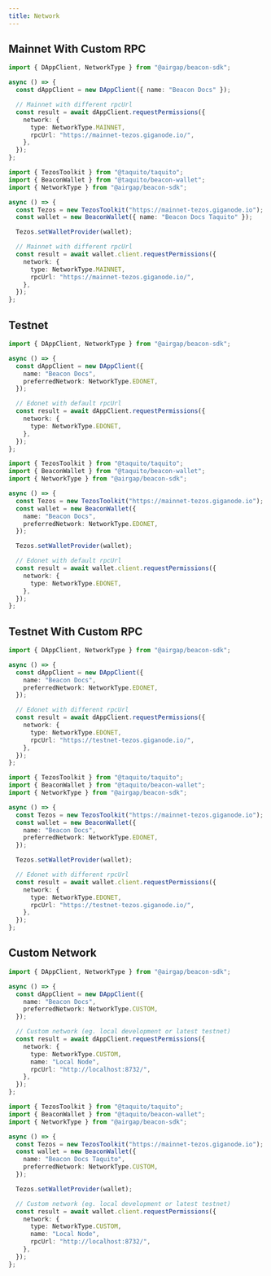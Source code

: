 ```yaml
---
title: Network
---
```


## Mainnet With Custom RPC

<!-- embedme network-mainnet-with-url.beacon.ts -->

```ts
import { DAppClient, NetworkType } from "@airgap/beacon-sdk";

async () => {
  const dAppClient = new DAppClient({ name: "Beacon Docs" });

  // Mainnet with different rpcUrl
  const result = await dAppClient.requestPermissions({
    network: {
      type: NetworkType.MAINNET,
      rpcUrl: "https://mainnet-tezos.giganode.io/",
    },
  });
};
```

<!-- embedme network-mainnet-with-url.taquito.ts -->

```ts
import { TezosToolkit } from "@taquito/taquito";
import { BeaconWallet } from "@taquito/beacon-wallet";
import { NetworkType } from "@airgap/beacon-sdk";

async () => {
  const Tezos = new TezosToolkit("https://mainnet-tezos.giganode.io");
  const wallet = new BeaconWallet({ name: "Beacon Docs Taquito" });

  Tezos.setWalletProvider(wallet);

  // Mainnet with different rpcUrl
  const result = await wallet.client.requestPermissions({
    network: {
      type: NetworkType.MAINNET,
      rpcUrl: "https://mainnet-tezos.giganode.io/",
    },
  });
};
```

## Testnet

<!-- embedme network-edonet.beacon.ts -->

```ts
import { DAppClient, NetworkType } from "@airgap/beacon-sdk";

async () => {
  const dAppClient = new DAppClient({
    name: "Beacon Docs",
    preferredNetwork: NetworkType.EDONET,
  });

  // Edonet with default rpcUrl
  const result = await dAppClient.requestPermissions({
    network: {
      type: NetworkType.EDONET,
    },
  });
};
```

<!-- embedme network-edonet.taquito.ts -->

```ts
import { TezosToolkit } from "@taquito/taquito";
import { BeaconWallet } from "@taquito/beacon-wallet";
import { NetworkType } from "@airgap/beacon-sdk";

async () => {
  const Tezos = new TezosToolkit("https://mainnet-tezos.giganode.io");
  const wallet = new BeaconWallet({
    name: "Beacon Docs",
    preferredNetwork: NetworkType.EDONET,
  });

  Tezos.setWalletProvider(wallet);

  // Edonet with default rpcUrl
  const result = await wallet.client.requestPermissions({
    network: {
      type: NetworkType.EDONET,
    },
  });
};
```

## Testnet With Custom RPC

<!-- embedme network-edonet-with-url.beacon.ts -->

```ts
import { DAppClient, NetworkType } from "@airgap/beacon-sdk";

async () => {
  const dAppClient = new DAppClient({
    name: "Beacon Docs",
    preferredNetwork: NetworkType.EDONET,
  });

  // Edonet with different rpcUrl
  const result = await dAppClient.requestPermissions({
    network: {
      type: NetworkType.EDONET,
      rpcUrl: "https://testnet-tezos.giganode.io/",
    },
  });
};
```

<!-- embedme network-edonet-with-url.taquito.ts -->

```ts
import { TezosToolkit } from "@taquito/taquito";
import { BeaconWallet } from "@taquito/beacon-wallet";
import { NetworkType } from "@airgap/beacon-sdk";

async () => {
  const Tezos = new TezosToolkit("https://mainnet-tezos.giganode.io");
  const wallet = new BeaconWallet({
    name: "Beacon Docs",
    preferredNetwork: NetworkType.EDONET,
  });

  Tezos.setWalletProvider(wallet);

  // Edonet with different rpcUrl
  const result = await wallet.client.requestPermissions({
    network: {
      type: NetworkType.EDONET,
      rpcUrl: "https://testnet-tezos.giganode.io/",
    },
  });
};
```

## Custom Network

<!-- embedme network-custom-network.beacon.ts -->

```ts
import { DAppClient, NetworkType } from "@airgap/beacon-sdk";

async () => {
  const dAppClient = new DAppClient({
    name: "Beacon Docs",
    preferredNetwork: NetworkType.CUSTOM,
  });

  // Custom network (eg. local development or latest testnet)
  const result = await dAppClient.requestPermissions({
    network: {
      type: NetworkType.CUSTOM,
      name: "Local Node",
      rpcUrl: "http://localhost:8732/",
    },
  });
};
```

<!-- embedme network-custom-network.taquito.ts -->

```ts
import { TezosToolkit } from "@taquito/taquito";
import { BeaconWallet } from "@taquito/beacon-wallet";
import { NetworkType } from "@airgap/beacon-sdk";

async () => {
  const Tezos = new TezosToolkit("https://mainnet-tezos.giganode.io");
  const wallet = new BeaconWallet({
    name: "Beacon Docs Taquito",
    preferredNetwork: NetworkType.CUSTOM,
  });

  Tezos.setWalletProvider(wallet);

  // Custom network (eg. local development or latest testnet)
  const result = await wallet.client.requestPermissions({
    network: {
      type: NetworkType.CUSTOM,
      name: "Local Node",
      rpcUrl: "http://localhost:8732/",
    },
  });
};
```
